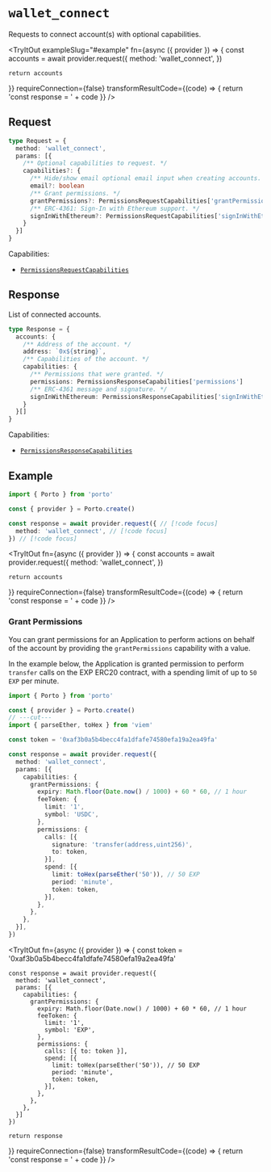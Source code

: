 
# `wallet_connect`

Requests to connect account(s) with optional capabilities.

<TryItOut
  exampleSlug="#example"
  fn={async ({ provider }) => {
    const accounts = await provider.request({
      method: 'wallet_connect',
    })

    return accounts
  }}
  requireConnection={false}
  transformResultCode={(code) => {
    return 'const response = ' + code
  }}
/>

## Request

```ts
type Request = {
  method: 'wallet_connect',
  params: [{
    /** Optional capabilities to request. */
    capabilities?: {
      /** Hide/show email optional email input when creating accounts. */
      email?: boolean
      /** Grant permissions. */
      grantPermissions?: PermissionsRequestCapabilities['grantPermissions']
      /** ERC-4361: Sign-In with Ethereum support. */
      signInWithEthereum?: PermissionsRequestCapabilities['signInWithEthereum']
    }
  }]
}
```

Capabilities:

- [`PermissionsRequestCapabilities`](/sdk/rpc/capabilities#request-capabilities-1)

## Response

List of connected accounts.

```ts
type Response = {
  accounts: {
    /** Address of the account. */
    address: `0x${string}`,
    /** Capabilities of the account. */
    capabilities: {
      /** Permissions that were granted. */
      permissions: PermissionsResponseCapabilities['permissions']
      /** ERC-4361 message and signature. */
      signInWithEthereum: PermissionsResponseCapabilities['signInWithEthereum']
    }
  }[]
}
```

Capabilities:

- [`PermissionsResponseCapabilities`](/sdk/rpc/capabilities#response-capabilities)

## Example

```ts twoslash
import { Porto } from 'porto'

const { provider } = Porto.create()

const response = await provider.request({ // [!code focus]
  method: 'wallet_connect', // [!code focus]
}) // [!code focus]
```

<TryItOut
  fn={async ({ provider }) => {
    const accounts = await provider.request({
      method: 'wallet_connect',
    })

    return accounts
  }}
  requireConnection={false}
  transformResultCode={(code) => {
    return 'const response = ' + code
  }}
/>

### Grant Permissions

You can grant permissions for an Application to perform actions on behalf of the account
by providing the `grantPermissions` capability with a value.

In the example below, the Application is granted permission to perform `transfer` calls on the EXP ERC20 contract,
with a spending limit of up to `50 EXP` per minute.

```ts twoslash
import { Porto } from 'porto'

const { provider } = Porto.create()
// ---cut---
import { parseEther, toHex } from 'viem'

const token = '0xaf3b0a5b4becc4fa1dfafe74580efa19a2ea49fa'

const response = await provider.request({
  method: 'wallet_connect',
  params: [{
    capabilities: {
      grantPermissions: {
        expiry: Math.floor(Date.now() / 1000) + 60 * 60, // 1 hour
        feeToken: {
          limit: '1',
          symbol: 'USDC',
        },
        permissions: {
          calls: [{ 
            signature: 'transfer(address,uint256)',
            to: token,
          }],
          spend: [{ 
            limit: toHex(parseEther('50')), // 50 EXP
            period: 'minute',
            token: token,
          }],
        },
      },
    },
  }],
})
```

<TryItOut
  fn={async ({ provider }) => {
    const token = '0xaf3b0a5b4becc4fa1dfafe74580efa19a2ea49fa'

    const response = await provider.request({
      method: 'wallet_connect',
      params: [{
        capabilities: {
          grantPermissions: {
            expiry: Math.floor(Date.now() / 1000) + 60 * 60, // 1 hour
            feeToken: {
              limit: '1',
              symbol: 'EXP',
            },
            permissions: {
              calls: [{ to: token }],
              spend: [{ 
                limit: toHex(parseEther('50')), // 50 EXP
                period: 'minute',
                token: token,
              }],
            },
          },
        },
      }]
    })

    return response
  }}
  requireConnection={false}
  transformResultCode={(code) => {
    return 'const response = ' + code
  }}
/>
